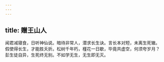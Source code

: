 ```yaml
---
---
---
```

title: 赠王山人
---



闻君减寝食，日听神仙说。暗待非常人，潜求长生诀。言长本对短，未离生死辙。假使得长生，才能胜夭折。松树千年朽，槿花一日歇，毕竟共虚空，何须夸岁月？彭生徒自异，生死终无别。不如学无生，无生即无灭。
